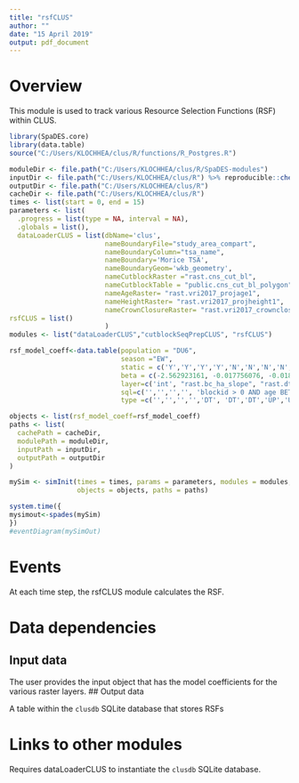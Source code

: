 ```yaml
---
title: "rsfCLUS"
author: ""
date: "15 April 2019"
output: pdf_document
---
```


<!--
Copyright 2018 Province of British Columbia
 
Licensed under the Apache License, Version 2.0 (the "License");
you may not use this file except in compliance with the License.
You may obtain a copy of the License at
 
http://www.apache.org/licenses/LICENSE-2.0
 
Unless required by applicable law or agreed to in writing, software distributed under the License is distributed on an "AS IS" BASIS,
WITHOUT WARRANTIES OR CONDITIONS OF ANY KIND, either express or implied.
See the License for the specific language governing permissions and limitations under the License.-->

# Overview

This module is used to track various Resource Selection Functions (RSF) within CLUS. 

```r
library(SpaDES.core)
library(data.table)
source("C:/Users/KLOCHHEA/clus/R/functions/R_Postgres.R")

moduleDir <- file.path("C:/Users/KLOCHHEA/clus/R/SpaDES-modules")
inputDir <- file.path("C:/Users/KLOCHHEA/clus/R") %>% reproducible::checkPath(create = TRUE)
outputDir <- file.path("C:/Users/KLOCHHEA/clus/R")
cacheDir <- file.path("C:/Users/KLOCHHEA/clus/R")
times <- list(start = 0, end = 15)
parameters <- list(
  .progress = list(type = NA, interval = NA),
  .globals = list(),
  dataLoaderCLUS = list(dbName='clus',
                        nameBoundaryFile="study_area_compart",
                        nameBoundaryColumn="tsa_name",
                        nameBoundary='Morice TSA', 
                        nameBoundaryGeom='wkb_geometry',
                        nameCutblockRaster ="rast.cns_cut_bl",
                        nameCutblockTable = "public.cns_cut_bl_polygon",
                        nameAgeRaster= "rast.vri2017_projage1",
                        nameHeightRaster= "rast.vri2017_projheight1",
                        nameCrownClosureRaster= "rast.vri2017_crownclosure"),
rsfCLUS = list()
                        )
modules <- list("dataLoaderCLUS","cutblockSeqPrepCLUS", "rsfCLUS")

rsf_model_coeff<-data.table(population = "DU6", 
                            season ="EW",
                            static = c('Y','Y','Y','Y','N','N','N','N','N','N'),
                            beta = c(-2.562923161, -0.017756076, -0.018701324, -0.022060543, -0.054817853,  -0.154907815, -0.103495695, 0.076301527,-0.155193551,0.004786669),
                            layer=c('int', "rast.bc_ha_slope", "rast.dt_waterbodies", "rast.dt_watercourses",'cut_1_4','cut_5_10','cut_gt_10','age','height', 'crownclosure'),
                            sql=c('','','','', 'blockid > 0 AND age BETWEEN 1 AND 4','blockid > 0 AND age BETWEEN 5 AND 10', 'blockid > 0 AND age > 10','','',''),
                            type =c('','','','','DT', 'DT','DT','UP','UP','UP'))

objects <- list(rsf_model_coeff=rsf_model_coeff)
paths <- list(
  cachePath = cacheDir,
  modulePath = moduleDir,
  inputPath = inputDir,
  outputPath = outputDir
)

mySim <- simInit(times = times, params = parameters, modules = modules,
                 objects = objects, paths = paths)

system.time({
mysimout<-spades(mySim)
})
#eventDiagram(mySimOut)
```

# Events

At each time step, the rsfCLUS module calculates the RSF.

# Data dependencies

## Input data

The user provides the input object that has the model coefficients for the various raster layers.
## Output data

A table within the `clusdb` SQLite database that stores RSFs

# Links to other modules

Requires dataLoaderCLUS to instantiate the `clusdb` SQLite database.

